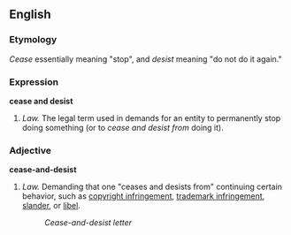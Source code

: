 ==English==

===Etymology===
''Cease'' essentially meaning "stop", and ''desist'' meaning "do not do it again."

===Expression===
'''cease and desist'''

#''Law.'' The legal term used in demands for an entity to permanently stop doing something (or to ''cease and desist from'' doing it).

===Adjective===
'''cease-and-desist'''

#''Law.'' Demanding that one "ceases and desists from" continuing certain behavior, such as [[copyright infringement]], [[trademark infringement]], [[slander]], or [[libel]].
#:''Cease-and-desist letter''